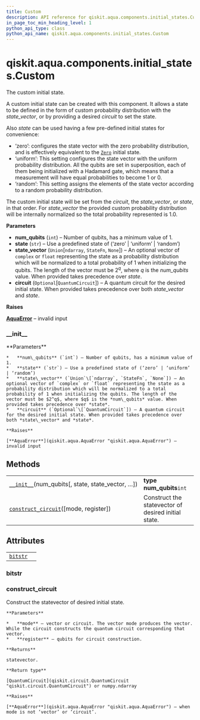 ```yaml
---
title: Custom
description: API reference for qiskit.aqua.components.initial_states.Custom
in_page_toc_min_heading_level: 1
python_api_type: class
python_api_name: qiskit.aqua.components.initial_states.Custom
---
```


# qiskit.aqua.components.initial\_states.Custom

<Class id="qiskit.aqua.components.initial_states.Custom" github="https://github.com/qiskit-community/qiskit-aqua/tree/stable/0.9/qiskit/aqua/components/initial_states/custom.py" signature="Custom(num_qubits, state='zero', state_vector=None, circuit=None)">
  The custom initial state.

  A custom initial state can be created with this component. It allows a state to be defined in the form of custom probability distribution with the *state\_vector*, or by providing a desired *circuit* to set the state.

  Also *state* can be used having a few pre-defined initial states for convenience:

  *   ‘zero’: configures the state vector with the zero probability distribution, and is effectively equivalent to the [`Zero`](qiskit.aqua.components.initial_states.Zero "qiskit.aqua.components.initial_states.Zero") initial state.
  *   ‘uniform’: This setting configures the state vector with the uniform probability distribution. All the qubits are set in superposition, each of them being initialized with a Hadamard gate, which means that a measurement will have equal probabilities to become $1$ or $0$.
  *   ‘random’: This setting assigns the elements of the state vector according to a random probability distribution.

  The custom initial state will be set from the *circuit*, the *state\_vector*, or *state*, in that order. For *state\_vector* the provided custom probability distribution will be internally normalized so the total probability represented is $1.0$.

  **Parameters**

  *   **num\_qubits** (`int`) – Number of qubits, has a minimum value of 1.
  *   **state** (`str`) – Use a predefined state of (‘zero’ | ‘uniform’ | ‘random’)
  *   **state\_vector** (`Union`\[`ndarray`, `StateFn`, `None`]) – An optional vector of `complex` or `float` representing the state as a probability distribution which will be normalized to a total probability of 1 when initializing the qubits. The length of the vector must be $2^q$, where $q$ is the *num\_qubits* value. When provided takes precedence over *state*.
  *   **circuit** (`Optional`\[`QuantumCircuit`]) – A quantum circuit for the desired initial state. When provided takes precedence over both *state\_vector* and *state*.

  **Raises**

  [**AquaError**](qiskit.aqua.AquaError "qiskit.aqua.AquaError") – invalid input

  ### \_\_init\_\_

  <Function id="qiskit.aqua.components.initial_states.Custom.__init__" name="__init__" signature="__init__(num_qubits, state='zero', state_vector=None, circuit=None)">
    **Parameters**

    *   **num\_qubits** (`int`) – Number of qubits, has a minimum value of 1.
    *   **state** (`str`) – Use a predefined state of (‘zero’ | ‘uniform’ | ‘random’)
    *   **state\_vector** (`Union`\[`ndarray`, `StateFn`, `None`]) – An optional vector of `complex` or `float` representing the state as a probability distribution which will be normalized to a total probability of 1 when initializing the qubits. The length of the vector must be $2^q$, where $q$ is the *num\_qubits* value. When provided takes precedence over *state*.
    *   **circuit** (`Optional`\[`QuantumCircuit`]) – A quantum circuit for the desired initial state. When provided takes precedence over both *state\_vector* and *state*.

    **Raises**

    [**AquaError**](qiskit.aqua.AquaError "qiskit.aqua.AquaError") – invalid input
  </Function>

  ## Methods

  |                                                                                                                                                                            |                                                     |
  | -------------------------------------------------------------------------------------------------------------------------------------------------------------------------- | --------------------------------------------------- |
  | [`__init__`](#qiskit.aqua.components.initial_states.Custom.__init__ "qiskit.aqua.components.initial_states.Custom.__init__")(num\_qubits\[, state, state\_vector, …])      | **type num\_qubits**`int`                           |
  | [`construct_circuit`](#qiskit.aqua.components.initial_states.Custom.construct_circuit "qiskit.aqua.components.initial_states.Custom.construct_circuit")(\[mode, register]) | Construct the statevector of desired initial state. |

  ## Attributes

  |                                                                                                                        |   |
  | ---------------------------------------------------------------------------------------------------------------------- | - |
  | [`bitstr`](#qiskit.aqua.components.initial_states.Custom.bitstr "qiskit.aqua.components.initial_states.Custom.bitstr") |   |

  ### bitstr

  <Function id="qiskit.aqua.components.initial_states.Custom.bitstr" name="bitstr" signature="property bitstr" />

  ### construct\_circuit

  <Function id="qiskit.aqua.components.initial_states.Custom.construct_circuit" name="construct_circuit" signature="construct_circuit(mode='circuit', register=None)">
    Construct the statevector of desired initial state.

    **Parameters**

    *   **mode** – vector or circuit. The vector mode produces the vector. While the circuit constructs the quantum circuit corresponding that vector.
    *   **register** – qubits for circuit construction.

    **Returns**

    statevector.

    **Return type**

    [QuantumCircuit](qiskit.circuit.QuantumCircuit "qiskit.circuit.QuantumCircuit") or numpy.ndarray

    **Raises**

    [**AquaError**](qiskit.aqua.AquaError "qiskit.aqua.AquaError") – when mode is not ‘vector’ or ‘circuit’.
  </Function>
</Class>

